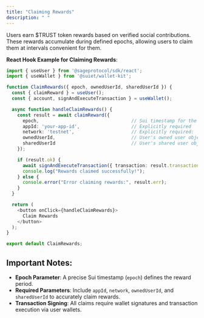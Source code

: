```yaml
---
title: "Claiming Rewards"
description: " "
---
```


Users earn \$TRUST token rewards based on verified social contributions. These rewards accumulate during defined epochs, allowing users to claim them at intervals convenient for them.

**React Hook Example for Claiming Rewards**:

```typescript
import { useUser } from '@sageprotocol/sdk/react';
import { useWallet } from '@suiet/wallet-kit';

function ClaimRewards({ epoch, ownedUserId, sharedUserId }) {
  const { claimReward } = useUser();
  const { account, signAndExecuteTransaction } = useWallet();

  async function handleClaimRewards() {
    const result = await claimReward({
      epoch,                                  // Sui timestamp for the epoch period
      appId: 'your-app-id',                   // Explicitly required
      network: 'testnet',                     // Explicitly required: 'testnet' or 'mainnet'
      ownedUserId,                            // User's owned user object ID
      sharedUserId                            // User's shared user object ID
    });

    if (result.ok) {
      await signAndExecuteTransaction({ transaction: result.transaction });
      console.log("Rewards claimed successfully!");
    } else {
      console.error("Error claiming rewards:", result.err);
    }
  }

  return (
    <button onClick={handleClaimRewards}>
      Claim Rewards
    </button>
  );
}

export default ClaimRewards;
```

## Important Notes:

- **Epoch Parameter**: A precise Sui timestamp (`epoch`) defines the reward period.
- **Required Parameters**: Include `appId`, `network`, `ownedUserId`, and `sharedUserId` to accurately claim rewards.
- **Transaction Signing**: All claims require wallet signatures and transaction execution via user wallets.